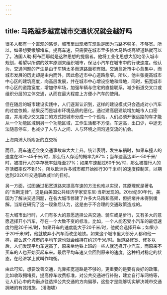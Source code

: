 ```yaml
---
---
---
```

title: 马路越多越宽城市交通状况就会越好吗
---




很多人都有一个直观的感觉，城市里出现堵车现象是因为马路不够多，不够宽。所以，如果想要缓解堵车，提高车速，只需要在城市里多修大马路或高架道路就可以了。法国人勒·柯布西耶就是这种思想的提倡者。他将工业化思想大胆地带入城市规划，希望以所谓的效率原则来组织城市，保证小汽车在城市中的行驶速度。他认为，交通问题的产生是由于车辆太多而道路面积有限。交通愈近市中心愈集中，而城市发展的历史却是由内而外，因此愈近市中心道路愈窄。所以，他主张提高城市中心区的建筑高度，向高层发展，并在城市中心增设空地和绿地，同时，拓宽城市中心区的道路宽度，增加停车场，加强车辆与住宅的直接联系，减少街道交叉口或组织分层的立体交通，从而在最大程度上方便小汽车的使用。

但在随后的城市建设实践中，人们逐渐认识到，这样的建设模式只会造成对小汽车的过度依赖，结果反而是城市环境品质的恶化。通过建高层建筑增加城市人口密度，并用减少交叉路口的方式把城市分成一个个孤岛，人们必须开很远路的车才能从一个功能区域到另一个功能区域，工作生活都不方便。车速高，出口少，中途无法随意停车，也减少了人与人之间、人与环境之间沟通交流的机会。

上海南浦大桥附近的立交桥



而且，高车速还会使交通事故率大大上升。统计表明，发生车祸时，如果车撞人的速度在30～45千米/时，那么行人存活的概率为87%；当车速高达45～50千米/时，被撞行人的幸存概率就降至27%；如果车速超过60千米/时，那么被撞行人的存活概率仅不到1%。所以欧洲许多城市都开始推行30千米/时的速度控制区，以期达到2020年交通事故减半的目标。

另一方面，试图通过拓宽道路来提高车速的方法也难以实现，其原理就是著名的“当斯定律”。这是由美国公共经济学家安东尼·当斯发现的。20世纪60年代，美国为了解决交通问题，在各大城市修建了许多大马路和高架，但拥堵并未得到缓解。当斯在研究了这一现象后认为，这是由于不合理的交通政策造成的。

在大城市出行时，人们有多大的意愿选择公共交通、骑车或是步行，又有多大的意愿选择开小汽车，存在一个大致不变的标准。比如，一个人能忍受小汽车的最低速度约是20千米/时，如果开车的速度能大于20千米/时，他就会选择开车；如果小于20千米/时，他就放弃小汽车而改坐地铁。如果这个城市里大部分人都和他一样，那么这个城市的平均车速也就会维持在约20千米/时。当道路修宽、修多以后，人们发现平均车速高了，原来坐地铁上班的一些人就选择开小汽车，而原来不买车的人也开始买起车来。最后平均车速又会回到原来的速度。这种相对稳定的状态，在经济学上就叫作均衡。

由此可知，想要改善交通，光靠拓宽道路是不够的，更重要的是要有良好的政策。比如收取拥堵费，提高停车收费标准，对公共交通进行补贴，建立自行车网络等，让人们心中的均衡点往选择公共交通的方向偏移，这些才是能够切实解决城市交通拥堵的有效措施。（潘海啸）